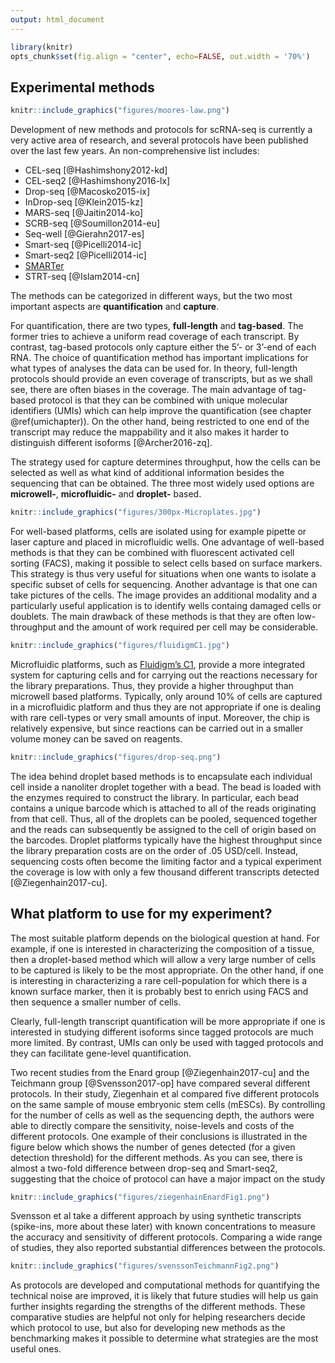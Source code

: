 ```yaml
---
output: html_document
---
```


```r
library(knitr)
opts_chunk$set(fig.align = "center", echo=FALSE, out.width = '70%')
```

## Experimental methods

```r
knitr::include_graphics("figures/moores-law.png")
```

Development of new methods and protocols for scRNA-seq is currently a very active area of research, and several protocols have been published over the last few years. An non-comprehensive list includes:

* CEL-seq [@Hashimshony2012-kd]
* CEL-seq2 [@Hashimshony2016-lx]
* Drop-seq [@Macosko2015-ix]
* InDrop-seq [@Klein2015-kz]
* MARS-seq [@Jaitin2014-ko]
* SCRB-seq [@Soumillon2014-eu]
* Seq-well [@Gierahn2017-es]
* Smart-seq [@Picelli2014-ic]
* Smart-seq2 [@Picelli2014-ic]
* [SMARTer](http://www.clontech.com/US/Products/cDNA_Synthesis_and_Library_Construction/Next_Gen_Sequencing_Kits/Total_RNA-Seq/Universal_RNA_Seq_Random_Primed)
* STRT-seq [@Islam2014-cn]

The methods can be categorized in different ways, but the two most important aspects are __quantification__ and __capture__. 

For quantification, there are two types, __full-length__ and __tag-based__. The former tries to achieve a uniform read coverage of each transcript. By contrast, tag-based protocols only capture either the 5'- or 3'-end of each RNA. The choice of quantification method has important implications for what types of analyses the data can be used for. In theory, full-length protocols should provide an even coverage of transcripts, but as we shall see, there are often biases in the coverage. The main advantage of tag-based protocol is that they can be combined with unique molecular identifiers (UMIs) which can help improve the quantification (see chapter \@ref(umichapter)). On the other hand, being restricted to one end of the transcript may reduce the mappability and it also makes it harder to distinguish different isoforms [@Archer2016-zq].

The strategy used for capture determines throughput, how the cells can be selected as well as what kind of additional information besides the sequencing that can be obtained. The three most widely used options are __microwell-__, __microfluidic-__ and __droplet-__ based.

```r
knitr::include_graphics("figures/300px-Microplates.jpg")
```

For well-based platforms, cells are isolated using for example pipette or laser capture and placed in microfluidic wells. One advantage of well-based methods is that they can be combined with fluorescent activated cell sorting (FACS), making it possible to select cells based on surface markers. This strategy is thus very useful for situations when one wants to isolate a specific subset of cells for sequencing. Another advantage is that one can take pictures of the cells. The image provides an additional modality and a particularly useful application is to identify wells containg damaged cells or doublets. The main drawback of these methods is that they are often  low-throughput and the amount of work required per cell may be considerable.

```r
knitr::include_graphics("figures/fluidigmC1.jpg")
```

Microfluidic platforms, such as [Fluidigm's C1](https://www.fluidigm.com/products/c1-system#workflow), provide a more integrated system for capturing cells and for carrying out the reactions necessary for the library preparations. Thus, they provide a higher throughput than microwell based platforms. Typically, only around 10% of cells are captured in a microfluidic platform and thus they are not appropriate if one is dealing with rare cell-types or very small amounts of input. Moreover, the chip is relatively expensive, but since reactions can be carried out in a smaller volume money can be saved on reagents.

```r
knitr::include_graphics("figures/drop-seq.png")
```

The idea behind droplet based methods is to encapsulate each individual cell inside a nanoliter droplet together with a bead. The bead is loaded with the enzymes required to construct the library. In particular, each bead contains a unique barcode which is attached to all of the reads originating from that cell. Thus, all of the droplets can be pooled, sequenced together and the reads can subsequently be assigned to the cell of origin based on the barcodes. Droplet platforms typically have the highest throughput since the library preparation costs are on the order of $.05$ USD/cell. Instead, sequencing costs often become the limiting factor and a typical experiment the coverage is low with only a few thousand different transcripts detected [@Ziegenhain2017-cu].

## What platform to use for my experiment?

The most suitable platform depends on the biological question at hand. For example, if one is interested in characterizing the composition of a tissue, then a droplet-based method which will allow a very large number of cells to be captured is likely to be the most appropriate. On the other hand, if one is interesting in characterizing a rare cell-population for which there is a known surface marker, then it is probably best to enrich using FACS and then sequence a smaller number of cells.

Clearly, full-length transcript quantification will be more appropriate if one is interested in studying different isoforms since tagged protocols are much more limited. By contrast, UMIs can only be used with tagged protocols and they can facilitate gene-level quantification.

Two recent studies from the Enard group [@Ziegenhain2017-cu] and the Teichmann group [@Svensson2017-op] have compared several different protocols. In their study, Ziegenhain et al compared five different protocols on the same sample of mouse embryonic stem cells (mESCs). By controlling for the number of cells as well as the sequencing depth, the authors were able to directly compare the sensitivity, noise-levels and costs of the different protocols. One example of their conclusions is illustrated in the figure below which shows the number of genes detected (for a given detection threshold) for the different methods. As you can see, there is almost a two-fold difference between drop-seq and Smart-seq2, suggesting that the choice of protocol can have a major impact on the study

```r
knitr::include_graphics("figures/ziegenhainEnardFig1.png")
```

Svensson et al take a different approach by using synthetic transcripts (spike-ins, more about these later) with known concentrations to measure the accuracy and sensitivity of different protocols. Comparing a wide range of studies, they also reported substantial differences between the protocols.

```r
knitr::include_graphics("figures/svenssonTeichmannFig2.png")
```

As protocols are developed and computational methods for quantifying the technical noise are improved, it is likely that future studies will help us gain further insights regarding the strengths of the different methods. These comparative studies are helpful not only for helping researchers decide which protocol to use, but also for developing new methods as the benchmarking makes it possible to determine what strategies are the most useful ones.
